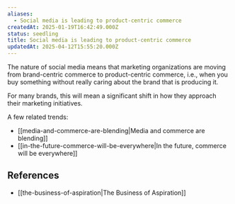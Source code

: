 ```yaml
---
aliases:
  - Social media is leading to product-centric commerce
createdAt: 2025-01-19T16:42:49.000Z
status: seedling
title: Social media is leading to product-centric commerce
updatedAt: 2025-04-12T15:55:20.000Z
---
```

The nature of social media means that marketing organizations are moving from brand-centric commerce to product-centric commerce, i.e., when you buy something without really caring about the brand that is producing it.

For many brands, this will mean a significant shift in how they approach their marketing initiatives.

A few related trends:

- [[media-and-commerce-are-blending|Media and commerce are blending]]
- [[in-the-future-commerce-will-be-everywhere|In the future, commerce will be everywhere]]

## References

- [[the-business-of-aspiration|The Business of Aspiration]]
